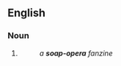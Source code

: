 {{also|soap opera}}

==English==

===Noun===
{{head|en|noun}}

# {{attributive form of|en|soap opera|nodot=1}}
#: ''a '''soap-opera''' fanzine''